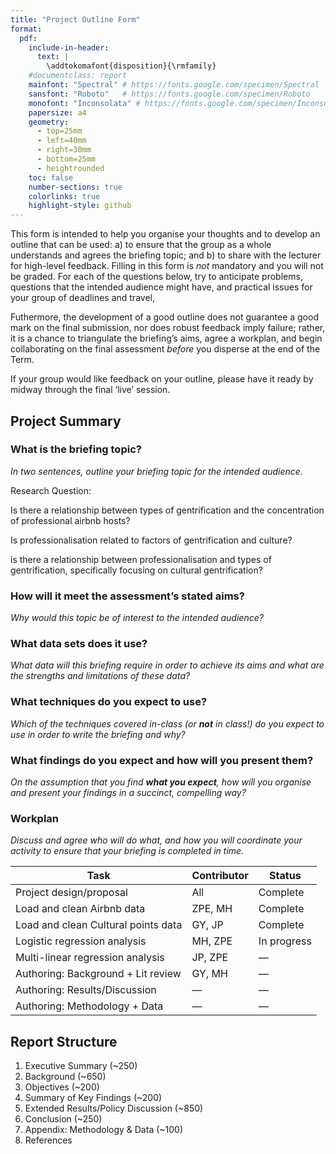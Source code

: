 ```yaml
---
title: "Project Outline Form"
format: 
  pdf:
    include-in-header:
      text: |
        \addtokomafont{disposition}{\rmfamily}
    #documentclass: report
    mainfont: "Spectral" # https://fonts.google.com/specimen/Spectral
    sansfont: "Roboto"   # https://fonts.google.com/specimen/Roboto
    monofont: "Inconsolata" # https://fonts.google.com/specimen/Inconsolata
    papersize: a4
    geometry:
      - top=25mm
      - left=40mm
      - right=30mm
      - bottom=25mm
      - heightrounded
    toc: false
    number-sections: true
    colorlinks: true
    highlight-style: github
---
```


This form is intended to help you organise your thoughts and to develop an outline that can be used: a) to ensure that the group as a whole understands and agrees the briefing topic; and b) to share with the lecturer for high-level feedback. Filling in this form is *not* mandatory and you will not be graded. For each of the questions below, try to anticipate problems, questions that the intended audience might have, and practical issues for your group of deadlines and travel, 

Futhermore, the development of a good outline does not guarantee a good mark on the final submission, nor does robust feedback imply failure; rather, it is a chance to triangulate the briefing’s aims, agree a workplan, and begin collaborating on the final assessment *before* you disperse at the end of the Term.

If your group would like feedback on your outline, please have it ready by midway through the final ‘live’ session.  

## Project Summary

### What is the briefing topic?

*In two sentences, outline your briefing topic for the intended audience.*  

Research Question: 

Is there a relationship between types of gentrification and the concentration of professional airbnb hosts?

Is professionalisation related to factors of gentrification and culture? 

is there a relationship between professionalisation and types of gentrification, specifically focusing on cultural gentrification? 





### How will it meet the assessment’s stated aims?

*Why would this topic be of interest to the intended audience?*

### What data sets does it use?

*What data will this briefing require in order to achieve its aims and what are the strengths and limitations of these data?*

### What techniques do you expect to use?

*Which of the techniques covered in-class (or **not** in class!) do you expect to use in order to write the briefing and why?*

### What findings do you expect and how will you present them?

*On the assumption that you find **what you expect**, how will you organise and present your findings in a succinct, compelling way?*

### Workplan

*Discuss and agree who will do what, and how you will coordinate your activity to ensure that your briefing is completed in time.*  


| Task  | Contributor  |  Status |
|---|---|---|
| Project design/proposal  |  All | Complete  |
| Load and clean Airbnb data  | ZPE, MH  |  Complete |
| Load and clean Cultural points data  | GY, JP |  Complete |
| Logistic regression analysis | MH, ZPE | In progress |
| Multi-linear regression analysis | JP, ZPE | --- |
| Authoring: Background + Lit review |GY, MH|---|
| Authoring: Results/Discussion |---|---|
| Authoring: Methodology + Data |---|---|

## Report Structure

1.    Executive Summary (~250)
2.    Background (~650)
3.    Objectives (~200)
4.    Summary of Key Findings (~200)
5.    Extended Results/Policy Discussion (~850)
6.    Conclusion (~250)
7.    Appendix: Methodology & Data (~100)
8.    References




 
